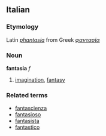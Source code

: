 ==Italian==
===Etymology===
Latin ''[[phantasia]]'' from Greek ''[[φαντασία]]''
===Noun===
'''fantasia''' ''f''

# [[imagination]], [[fantasy]]

===Related terms===
*[[fantascienza]]
*[[fantasioso]]
*[[fantasista]]
*[[fantastico]]